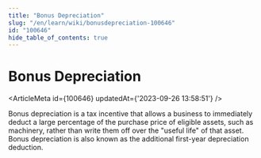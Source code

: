 ```yaml
---
title: "Bonus Depreciation"
slug: "/en/learn/wiki/bonusdepreciation-100646"
id: "100646"
hide_table_of_contents: true
---
```



# Bonus Depreciation

<ArticleMeta id={100646} updatedAt={'2023-09-26 13:58:51'} />
<div className='border-solid border-b border-t-0 my-4 border-[var(--ifm-color-gray-300)]' />

Bonus depreciation is a tax incentive that allows a business to immediately deduct a large percentage of the purchase price of eligible assets, such as machinery, rather than write them off over the "useful life" of that asset. Bonus depreciation is also known as the additional first-year depreciation deduction.
